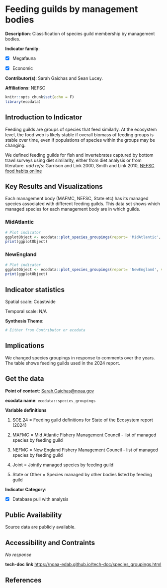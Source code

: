 # Feeding guilds by management bodies

**Description**: Classification of species guild membership by management bodies.

**Indicator family**: 

- [X] Megafauna
- [X] Economic


**Contributor(s)**: Sarah Gaichas and Sean Lucey.

**Affiliations**: NEFSC

```{r echo=FALSE}
knitr::opts_chunk$set(echo = F)
library(ecodata)
```
## Introduction to Indicator
Feeding guilds are groups of species that feed similarly. At the ecosystem level, the food web is likely stable if overall biomass of feeding groups is stable over time, even if populations of species within the groups may be changing. 

We defined feeding guilds for fish and invertebrates captured by bottom trawl surveys using diet similarity, either from diet analysis or from literature. *add refs:* Garrison and Link 2000, Smith and Link 2010, [NEFSC food habits online](https://fwdp.shinyapps.io/tm2020/)

## Key Results and Visualizations
Each management body (MAFMC, NEFSC, State etc) has its managed species associated with different feeding guilds. This data set shows which managed species for each management body are in which guilds.

### MidAtlantic

```{r plot_species_groupingsMidAtlantic2024}
# Plot indicator
ggplotObject <- ecodata::plot_species_groupings(report= 'MidAtlantic', varName= '2024')
print(ggplotObject)
```

### NewEngland

```{r plot_species_groupingsNewEngland2024}
# Plot indicator
ggplotObject <- ecodata::plot_species_groupings(report= 'NewEngland', varName= '2024')
print(ggplotObject)
```


## Indicator statistics 
Spatial scale: Coastwide

Temporal scale: N/A

**Synthesis Theme**:




```{r autostats_species_groupings}
# Either from Contributor or ecodata
```

## Implications
We changed species groupings in response to comments over the years. The table shows feeding guilds used in the 2024 report.

## Get the data

**Point of contact**: [Sarah.Gaichas@noaa.gov](mailto:Sarah.Gaichas@noaa.gov){.email}

**ecodata name**: `ecodata::species_groupings`

**Variable definitions**

1. SOE.24 = Feeding guild definitions for State of the Ecosystem report (2024) 
2. MAFMC = Mid Atlantic Fishery Management Council - list of managed species by feeding guild 
3. NEFMC = New England Fishery Management Council - list of managed species by feeding guild  
4. Joint = Jointly managed species by feeding guild 
5. State or Other = Species managed by other bodies listed by feeding guild

**Indicator Category**:

- [X] Database pull with analysis


## Public Availability

Source data are publicly available.

## Accessibility and Contraints

_No response_

**tech-doc link**
<https://noaa-edab.github.io/tech-doc/species_groupings.html>

## References

